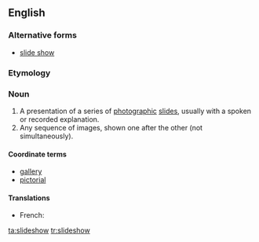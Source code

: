 ==English==

===Alternative forms===
* [[slide show]]

===Etymology===
{{compound|slide|show}}

===Noun===
{{wikipedia}}
{{en-noun}}

# A presentation of a series of [[photographic]] [[slide]]s, usually with a spoken or recorded explanation.
# Any sequence of images, shown one after the other (not simultaneously).

====Coordinate terms====
* [[gallery]]
* [[pictorial]]

====Translations====
{{trans-top}}
* French: {{t+|fr|diaporama}}
{{trans-mid}}
{{trans-bottom}}

[[ta:slideshow]]
[[tr:slideshow]]